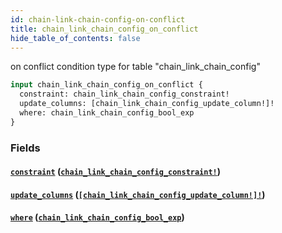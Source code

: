 ```yaml
---
id: chain-link-chain-config-on-conflict
title: chain_link_chain_config_on_conflict
hide_table_of_contents: false
---
```


on conflict condition type for table "chain_link_chain_config"

```graphql
input chain_link_chain_config_on_conflict {
  constraint: chain_link_chain_config_constraint!
  update_columns: [chain_link_chain_config_update_column!]!
  where: chain_link_chain_config_bool_exp
}
```

### Fields

#### [`constraint`](#) ([`chain_link_chain_config_constraint!`](../enums/chain-link-chain-config-constraint))

#### [`update_columns`](#) ([`[chain_link_chain_config_update_column!]!`](../enums/chain-link-chain-config-update-column))

#### [`where`](#) ([`chain_link_chain_config_bool_exp`](../inputs/chain-link-chain-config-bool-exp))
